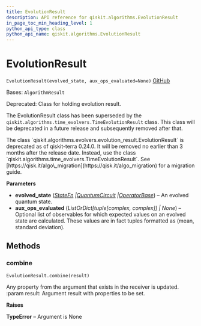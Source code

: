 ```yaml
---
title: EvolutionResult
description: API reference for qiskit.algorithms.EvolutionResult
in_page_toc_min_heading_level: 1
python_api_type: class
python_api_name: qiskit.algorithms.EvolutionResult
---
```


# EvolutionResult

<span id="qiskit.algorithms.EvolutionResult" />

`EvolutionResult(evolved_state, aux_ops_evaluated=None)` [GitHub](https://github.com/qiskit/qiskit/tree/stable/0.24/qiskit/algorithms/evolvers/evolution_result.py "view source code")

Bases: `AlgorithmResult`

Deprecated: Class for holding evolution result.

The EvolutionResult class has been superseded by the `qiskit.algorithms.time_evolvers.TimeEvolutionResult` class. This class will be deprecated in a future release and subsequently removed after that.

<Admonition title="Deprecated since version 0.24.0" type="danger">
  The class `qiskit.algorithms.evolvers.evolution_result.EvolutionResult` is deprecated as of qiskit-terra 0.24.0. It will be removed no earlier than 3 months after the release date. Instead, use the class `qiskit.algorithms.time_evolvers.TimeEvolutionResult`. See [https://qisk.it/algo\_migration](https://qisk.it/algo_migration) for a migration guide.
</Admonition>

**Parameters**

*   **evolved\_state** ([*StateFn*](qiskit.opflow.state_fns.StateFn "qiskit.opflow.state_fns.StateFn")  *|*[*QuantumCircuit*](qiskit.circuit.QuantumCircuit "qiskit.circuit.QuantumCircuit")  *|*[*OperatorBase*](qiskit.opflow.OperatorBase "qiskit.opflow.OperatorBase")) – An evolved quantum state.
*   **aux\_ops\_evaluated** (*ListOrDict\[tuple\[complex, complex]] | None*) – Optional list of observables for which expected values on an evolved state are calculated. These values are in fact tuples formatted as (mean, standard deviation).

## Methods

<span id="qiskit-algorithms-evolutionresult-combine" />

### combine

<span id="qiskit.algorithms.EvolutionResult.combine" />

`EvolutionResult.combine(result)`

Any property from the argument that exists in the receiver is updated. :param result: Argument result with properties to be set.

**Raises**

**TypeError** – Argument is None

